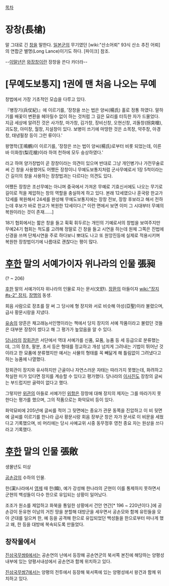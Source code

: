 [[목차]]

= 장창(長槍) =
말 그대로 긴 [[창]]을 말한다. [[일본군]]의 무기였던 [wiki:"산소어뢰" 93식 산소 추진 어뢰]의 연합군 별명(Long Lance)이기도 하다. [파이크] 참조.

--[[이말년]]은 [[와장창]]이란 장창을 쓴다 카더라--
= [무예도보통지] 1권에 맨 처음 나오는 무예 =
창법에서 가장 기초적인 모습을 다루고 있다.

『병장기(兵仗紀)』에 이르기를,
'장창을 쓰는 법은 양씨(楊氏) 홀로 정통 하였다. 말하기를 배꽃이 변환을 헤아릴수 없이 하는 것처럼 그 길은 묘리를 터득한 자가 드물었다. 지금 세상에 알려진 것은 사가창, 마가창, 김가창, 장비신창, 오현신창, 괴돌창(拐突槍), 괴도창, 아미창, 월창, 지설창이 있다. 보병이 쓰기에 마땅한 것은 소목창, 약주창, 아경창, 태녕필창 등이 그런 류이다.'

왕명학(王鳴鶴)이 이르기를,
'장창은 쓰는 법이 양씨(楊氏)로부터 비롯 되었는데, 이른바 이화창(梨花槍)이라 하여 천하에 모두 숭상하였다.'

라고 하여 양가창법이 곧 장창이라는 의견이 있으며 반대로 그냥 개인병기나 가전무술로써 긴 창을 사용했어도 어쨌든 장창이니 무예도보통지처럼 군사무예로서 1장 5척이라는 긴 길이의 창을 사용하는 장창법과는 다르다는 의견도 있다.

어쨌든 장창은 조선무예는 아니며 중국에서 가져온 무예로 기효신서에도 나오는 무기로 길이로 적을 제압하는 창의 역할을 충실하게 하고 있다. 본래 12세였으나 훈국랑 한교가 12세를 복원해서 24세를 완성해 무예도보통지에는 장창 전보, 장창 후보라고 해서 전하는데 후보가 바로 한교가 복원한 12세이다.[* 이런 면에서 보면 이미 그 시대부터 무예의 복원이라는 것이 존재......]

18기 협회에서는 짧은 창을 들고 휙휙 휘두르는 개인의 기예로서의 창법을 보여주지만 무예24기 협회는 척도를 고려해 정말로 긴 창을 들고 시연을 하는데 원체 그쪽은 진법에 신경을 쓰며 단체시연을 주로 하다보니 뽀대도 나고 또 원앙진등에 실제로 적용시키며 복원한 장창법이기에 나름대로 괜찮다는 평이 많다.

= [[후한]] 말의 서예가이자 위나라의 인물 張昶 =
(? ~ 206)

[[후한]] 말의 서예가이자 위나라의 인물로 자는 문서(文舒). [[장환]]의 아들이자 [[wiki:"장지#s-2" 장지]], [[장맹]]의 동생.

회음 사람으로 장초를 잘 써 그 당시에 형 장지와 서로 비슷해 아성(亞聖)이라 불렸으며, 급사 황문시랑을 지냈다.

[[유송]]의 양흔은 채고래능서인명이라는 책에서 당지 장지의 서예 작품이라고 불렀던 것들은 대부분 장창이 썼다고 해 그 평가가 높았음을 알 수 있다.

[[당]]나라의 [[장회관]]은 서단에서 역대 서예가를 신품, 묘품, 능품 등 세 등급으로 분류했는데, 그의 장초, 팔분, 초서 등은 형태를 정교하고 개성 넘치게 그려내는 기법이 뛰어난 것이라고 한 묘품에 분류했지만 예서는 사뮬의 형태를 꼭 빼닮게 해 틀림없이 그려냈다고 하는 능품에 나열했다.

장회관이 장지와 유사하지만 근골이나 자연스러운 자태는 따라가지 못했는데, 화려하고 착실한 미가 있다면 장지를 계승할 수 있다고 평가했다. 당나라의 [[이사진]]도 장창의 글씨는 부드럽지만 골력이 없다고 했다.

그렇지만 [[위관]]의 아들로 서예가인 [[위항]]은 장창에 대해 장지의 제자는 그를 따라가지 못한다는 평가를 했으며, 그의 작품으로는 화악묘비 등이 있다.

화악묘비에 205년에 글씨를 적어 그 뒷면에는 종요가 관문 동쪽을 진압하고 이 비 뒷면에 글씨를 이르기를 한나라 급사 황문시랑 회음 장부군 창은 자가 문서로 이 비문을 세웠다고 기록했으며, 비 머리에는 당시 사예교위 시중 동무정후 영천 종요 자는 원상을 쓰다라고 기록했다.

= [[후한]] 말의 인물 張敞 =
생몰년도 미상

[[공손강]]의 수하의 인물.

한(漢)나라에서 [[영제]] 때 한(韓), 예가 강성해 한나라의 군현이 이를 통제하지 못하면서 군현의 백성들이 다수 한으로 유입되는 상황이 일어났다.

조조가 원소를 제압하고 화북을 통일한 상황에서 건안 연간[* 196 ~ 220년이다.]에 공손강이 둔유현 이남의 거친 땅을 분할해 대방군을 세우면서 공손모와 함께 유민들을 모아 군대를 일으켜 한, 예 등을 공격해 한으로 유입되었던 백성들을 한으로부터 떠나게 했고 왜, 한 등을 대방에 복속되도록 만들었다.

== 창작물에서 ==
[[진삼국무쌍6]]에서는 공손연의 난에서 등장해 공손연군의 북서쪽 본진에 해당하는 양평성 내부에 있는 양평서내성에서 공손연과 함께 위치하고 있다.

[[진삼국무쌍7]]에서는 양평의 전투에서 등장해 북서쪽에 있는 양평성에서 왕건과 함께 위치하고 있다.
